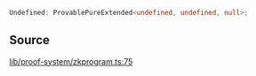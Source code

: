 ```ts
Undefined: ProvablePureExtended<undefined, undefined, null>;
```

## Source

[lib/proof-system/zkprogram.ts:75](https://github.com/o1-labs/o1js/blob/fd7bd4b02f4f7cc1057cd423261d70c22275763a/src/lib/proof-system/zkprogram.ts#L75)
